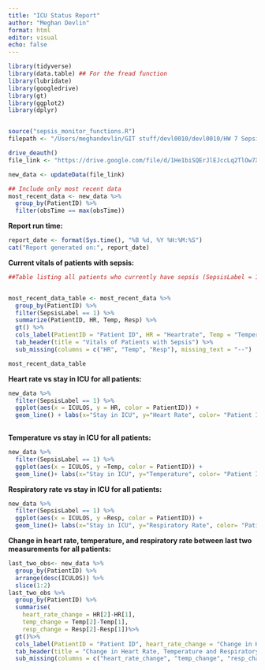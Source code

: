 ```yaml
---
title: "ICU Status Report"
author: "Meghan Devlin"
format: html
editor: visual
echo: false
---
```


```r

library(tidyverse)
library(data.table) ## For the fread function
library(lubridate)
library(googledrive)
library(gt)
library(ggplot2)
library(dplyr)


source("sepsis_monitor_functions.R")
filepath <- "/Users/meghandevlin/GIT stuff/devl0010/devl0010/HW 7 Sepsis montior/7462-sepsis-monitor/sepsis.csv"

drive_deauth()
file_link <- "https://drive.google.com/file/d/1He1biSQErJlEJccLq2TlOw7XtcQ9FE_M/view?usp=share_link"

new_data <- updateData(file_link)

## Include only most recent data
most_recent_data <- new_data %>%
  group_by(PatientID) %>%
  filter(obsTime == max(obsTime))

```

**Report run time:**

```r
report_date <- format(Sys.time(), "%B %d, %Y %H:%M:%S")
cat("Report generated on:", report_date)
```

**Current vitals of patients with sepsis:**

```r
##Table listing all patients who currently have sepsis (SepsisLabel = 1) with most recent heart rate (HR), temperature (Temp), and respiratory rate (Resp) using most_recent_data


most_recent_data_table <- most_recent_data %>%
  group_by(PatientID) %>%
  filter(SepsisLabel == 1) %>%
  summarize(PatientID, HR, Temp, Resp) %>%
  gt() %>%
  cols_label(PatientID = "Patient ID", HR = "Heartrate", Temp = "Temperature", Resp = "Respiratory Rate") %>%
  tab_header(title = "Vitals of Patients with Sepsis") %>%
  sub_missing(columns = c("HR", "Temp", "Resp"), missing_text = "--")

most_recent_data_table


```

**Heart rate vs stay in ICU for all patients:**

```r

new_data %>%
  filter(SepsisLabel == 1) %>%
  ggplot(aes(x = ICULOS, y = HR, color = PatientID)) +
  geom_line() + labs(x="Stay in ICU", y="Heart Rate", color= "Patient ID")
  
```

**Temperature vs stay in ICU for all patients:**

```r
new_data %>%
  filter(SepsisLabel == 1) %>%
  ggplot(aes(x = ICULOS, y =Temp, color = PatientID)) +
  geom_line()+ labs(x="Stay in ICU", y="Temperature", color= "Patient ID")
```

**Respiratory rate vs stay in ICU for all patients:**

```r
new_data %>%
  filter(SepsisLabel == 1) %>%
  ggplot(aes(x = ICULOS, y =Resp, color = PatientID)) +
  geom_line()+ labs(x="Stay in ICU", y="Respiratory Rate", color= "Patient ID")

```

**Change in heart rate, temperature, and respiratory rate between last two measurements for all patients:**

```r
last_two_obs<- new_data %>% 
  group_by(PatientID) %>%
  arrange(desc(ICULOS)) %>% 
  slice(1:2) 
last_two_obs %>%
  group_by(PatientID) %>%
  summarise(
    heart_rate_change = HR[2]-HR[1],
    temp_change = Temp[2]-Temp[1],
    resp_change = Resp[2]-Resp[1])%>%
  gt()%>%
  cols_label(PatientID = "Patient ID", heart_rate_change = "Change in Heart Rate", temp_change = "Change in Temp", resp_change = "Change in Resp Rate")%>%
  tab_header(title = "Change in Heart Rate, Temperature and Respiratory Rate\n Between Last Two Measurments for All Patients") %>%
  sub_missing(columns = c("heart_rate_change", "temp_change", "resp_change"), missing_text = "--")




```
